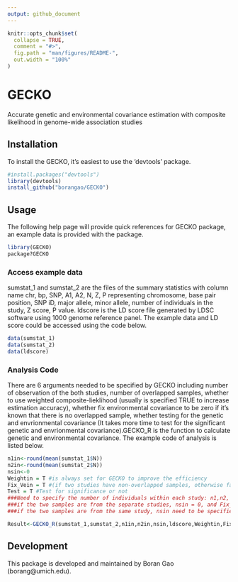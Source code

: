 ```yaml
---
output: github_document
---
```


<!-- README.md is generated from README.Rmd. Please edit that file -->

```r
knitr::opts_chunk$set(
  collapse = TRUE,
  comment = "#>",
  fig.path = "man/figures/README-",
  out.width = "100%"
)
```
# GECKO

Accurate genetic and environmental covariance estimation with composite likelihood in genome-wide association studies

## Installation
To install the GECKO, it's easiest to use the 'devtools' package.

``` r
#install.packages("devtools")
library(devtools)
install_github("borangao/GECKO")
```

## Usage

The following help page will provide quick references for GECKO package, an example data is provided with the package.

```r 
library(GECKO)
package?GECKO
```


### Access example data

sumstat_1 and sumstat_2 are the files of the summary statistics with column name chr, bp, SNP, A1, A2, N, Z, P representing chromosome, base pair position, SNP iD, major allele, minor allele, number of individuals in the study, Z score, P value. ldscore is the LD score file generated by LDSC software using 1000 genome reference panel. The example data and LD score could be accessed using the code below.

```r 
data(sumstat_1)
data(sumstat_2)
data(ldscore)
```

### Analysis Code

There are 6 arguments needed to be specified by GECKO including number of observation of the both studies, number of overlapped samples, whether to use weighted composite-lieklihood (usually is specified TRUE to increase estimation accuracy), whether fix environmental covariance to be zero if it's known that there is no overlapped sample, whether testing for the genetic and envrionmental covariance (It takes more time to test for the significant genetic and envrionmental covariance).GECKO_R is the function to calculate genetic and environmental covariance. The example code of analysis is listed below.

```r 
n1in<-round(mean(sumstat_1$N))
n2in<-round(mean(sumstat_2$N))
nsin<-0
Weightin = T #is always set for GECKO to improve the efficiency
Fix_Vein = T #(if two studies have non-overlapped samples, otherwise false)
Test = T #Test for significance or not
###Need to specify the number of individuals within each study: n1,n2, and number of the overlapping individuals in the two studies:nsin
###if the two samples are from the separate studies, nsin = 0, and Fix_Vein = 1
###if the two samples are from the same study, nsin need to be specified

Result<-GECKO_R(sumstat_1,sumstat_2,n1in,n2in,nsin,ldscore,Weightin,Fix_Vein,Test)
```

## Development

This package is developed and maintained by Boran Gao (borang@umich.edu).




